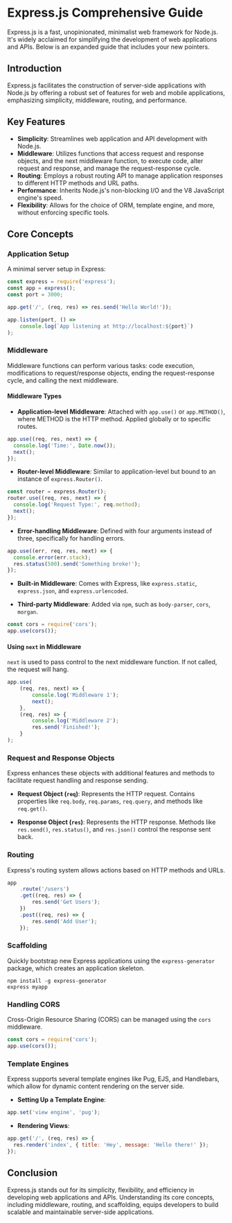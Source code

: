 # Express.js Comprehensive Guide

Express.js is a fast, unopinionated, minimalist web framework for Node.js. It's widely acclaimed for simplifying the development of web applications and APIs. Below is an expanded guide that includes your new pointers.

## Introduction

Express.js facilitates the construction of server-side applications with Node.js by offering a robust set of features for web and mobile applications, emphasizing simplicity, middleware, routing, and performance.

## Key Features

- **Simplicity**: Streamlines web application and API development with Node.js.
- **Middleware**: Utilizes functions that access request and response objects, and the next middleware function, to execute code, alter request and response, and manage the request-response cycle.
- **Routing**: Employs a robust routing API to manage application responses to different HTTP methods and URL paths.
- **Performance**: Inherits Node.js's non-blocking I/O and the V8 JavaScript engine's speed.
- **Flexibility**: Allows for the choice of ORM, template engine, and more, without enforcing specific tools.

## Core Concepts

### Application Setup

A minimal server setup in Express:

```javascript
const express = require('express');
const app = express();
const port = 3000;

app.get('/', (req, res) => res.send('Hello World!'));

app.listen(port, () =>
	console.log(`App listening at http://localhost:${port}`)
);
```

### Middleware

Middleware functions can perform various tasks: code execution, modifications to request/response objects, ending the request-response cycle, and calling the next middleware.

#### Middleware Types

- **Application-level Middleware**: Attached with `app.use()` or `app.METHOD()`, where METHOD is the HTTP method. Applied globally or to specific routes.

```javascript
app.use((req, res, next) => {
  console.log('Time:', Date.now());
  next();
});
```

- **Router-level Middleware**: Similar to application-level but bound to an instance of `express.Router()`.

```javascript
const router = express.Router();
router.use((req, res, next) => {
  console.log('Request Type:', req.method);
  next();
});
```

- **Error-handling Middleware**: Defined with four arguments instead of three, specifically for handling errors.

```javascript
app.use((err, req, res, next) => {
  console.error(err.stack);
  res.status(500).send('Something broke!');
});
```

- **Built-in Middleware**: Comes with Express, like `express.static`, `express.json`, and `express.urlencoded`.

- **Third-party Middleware**: Added via `npm`, such as `body-parser`, `cors`, `morgan`.

```javascript
const cors = require('cors');
app.use(cors());
```

#### Using `next` in Middleware

`next` is used to pass control to the next middleware function. If not called, the request will hang.

```javascript
app.use(
	(req, res, next) => {
		console.log('Middleware 1');
		next();
	},
	(req, res) => {
		console.log('Middleware 2');
		res.send('Finished!');
	}
);
```

### Request and Response Objects

Express enhances these objects with additional features and methods to facilitate request handling and response sending.

- **Request Object (`req`)**: Represents the HTTP request. Contains properties like `req.body`, `req.params`, `req.query`, and methods like `req.get()`.

- **Response Object (`res`)**: Represents the HTTP response. Methods like `res.send()`, `res.status()`, and `res.json()` control the response sent back.

### Routing

Express's routing system allows actions based on HTTP methods and URLs.

```javascript
app
	.route('/users')
	.get((req, res) => {
		res.send('Get Users');
	})
	.post((req, res) => {
		res.send('Add User');
	});
```

### Scaffolding

Quickly bootstrap new Express applications using the `express-generator` package, which creates an application skeleton.

```shell
npm install -g express-generator
express myapp
```

### Handling CORS

Cross-Origin Resource Sharing (CORS) can be managed using the `cors` middleware.

```javascript
const cors = require('cors');
app.use(cors());
```

### Template Engines

Express supports several template engines like Pug, EJS, and Handlebars, which allow for dynamic content rendering on the server side.

- **Setting Up a Template Engine**:

```javascript
app.set('view engine', 'pug');
```

- **Rendering Views**:

```javascript
app.get('/', (req, res) => {
  res.render('index', { title: 'Hey', message: 'Hello there!' });
});
```

## Conclusion

Express.js stands out for its simplicity, flexibility, and efficiency in developing web applications and APIs. Understanding its core concepts, including middleware, routing, and scaffolding, equips developers to build scalable and maintainable server-side applications.
